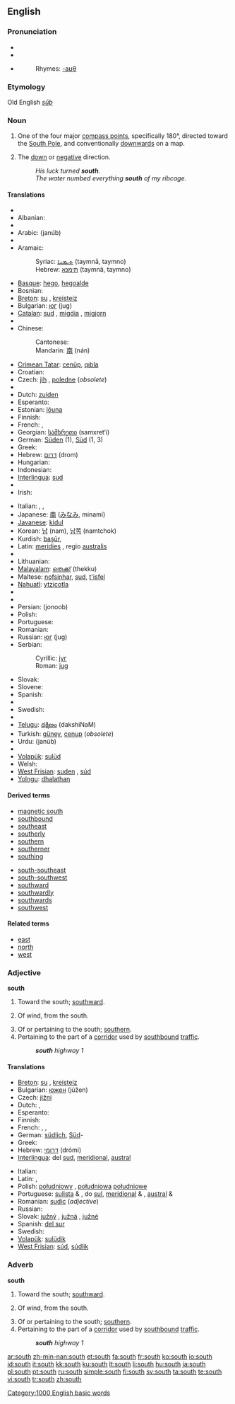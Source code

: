 {{see|South}}
{{wikipedia}}
==English==

===Pronunciation===
* {{IPA|/saʊθ/}}
* {{SAMPA|/saUT/}}
* {{audio|en-us-south.ogg|Audio (US)}}
*: Rhymes: [[Rhymes:English:-aʊθ|-aʊθ]]

===Etymology===
Old English ''[[sūþ]]''

===Noun===
{{en-noun|-}}

# One of the four major [[compass point]]s, specifically 180°, directed toward the [[South Pole]], and conventionally [[downwards]] on a map.
# {{figurative}} The [[down]] or [[negative]] direction.
#: ''His luck turned '''south'''.''
#: ''The water numbed everything '''south''' of my ribcage.''

====Translations====
{{trans-top|compass point}}
* {{trreq|Afrikaans}}
* Albanian: {{t-|sq|jug|m|xs=Albanian}}
* {{trreq|Amharic}}
* Arabic: {{Arab|[[جنوب]]}} (janúb)
* {{trreq|Aragonese}}
* Aramaic:
*: Syriac: [[ܬܝܡܢܐ]] (taymnā, taymno) {{f}}
*: Hebrew: [[תימנא]] (taymnā, taymno) {{f}}
* [[Basque]]: [[hego]], [[hegoalde]]
* Bosnian: {{t-|bs|jug|m}}
* [[Breton]]: [[su]] {{m}}, [[kreisteiz]] {{m}}
* Bulgarian: [[юг]] (jug) {{m}}
* [[Catalan]]: [[sud]] {{m}}, [[migdia]] {{m}}, [[migjorn]] {{m}}
* {{trreq|Chechen}}
* Chinese:
*: Cantonese: {{t|yue|南|tr=naam4}}
*: Mandarin: [[南]] (nán)
* [[Crimean Tatar]]: [[cenüp]], [[qıbla]]
* Croatian: {{t-|hr|jug|m}}
* Czech: [[jih]] {{m}}, [[poledne]] {{n}} (''obsolete'')
* {{trreq|Danish}}
* Dutch: [[zuiden]] {{n}}
* Esperanto: {{t-|eo|sudo|xs=Esperanto}}
* Estonian: [[lõuna]]
* Finnish: {{t+|fi|etelä}}
* French: {{t+|fr|sud|m}}, {{t+|fr|midi|m}}
* Georgian: [[სამხრეთი]] (samxret‘i)
* German: [[Süden]] {{m}} (1), [[Süd]] (1, 3)
* Greek: {{t+|el|νότος|m|tr=nótos|sc=Grek}}
* Hebrew: [[דרום]] (drom) {{m}}
* Hungarian: {{t+|hu|dél}}
* Indonesian: {{t+|id|selatan|xs=Indonesian}}
* [[Interlingua]]: [[sud]]
* {{trreq|Interlingue}}
* Irish: {{t|ga|deisceart|m}}
{{trans-mid}}
* Italian: {{t+|it|sud}}, {{t+|it|mezzogiorno}}, {{t+|it|meridione}}
* Japanese: [[南]] ([[みなみ]], minamí)
* [[Javanese]]: [[kidul]]
* Korean: [[남]] (nam), [[남쪽]] (namtchok)
* Kurdish: [[başûr]], {{KUchar|[[باشور]]}}
* Latin: [[meridies]] {{m}}, regio [[australis]] {{f}}
* {{trreq|Latvian}}
* Lithuanian: {{t+|lt|pietūs|m|p|xs=Lithuanian}}
* [[Malayalam]]: [[തെക്ക്]] (thekku)
* Maltese: [[nofsinhar]], [[sud]], [[t'isfel]]
* [[Nahuatl]]: [[ytzicotla]]
* {{trreq|Norwegian}}
* {{trreq|Oriya}}
* Persian: {{fa-Arab|[[جنوب]]}} (jonoob)
* Polish: {{t+|pl|południe|n}}
* Portuguese: {{t+|pt|sul|m}}
* Romanian: {{t-|ro|sud|n}}
* Russian: [[юг]] (jug) {{m}}
* Serbian:
*: Cyrillic: [[југ#Serbian|југ]] {{m}}
*: Roman: [[jug#Serbian|jug]] {{m}}
* Slovak: {{t-|sk|juh|m}}
* Slovene: {{t+|sl|jug|m}}
* Spanish: {{t+|es|sur|m}}
* {{trreq|Swahili}}
* Swedish: {{t+|sv|söder}}
* {{trreq|Tamil}}
* [[Telugu]]: [[దక్షిణం]] (dakshiNaM)
* Turkish: [[güney]], [[cenup]] (''obsolete'')
* Urdu: {{ur-Arab|[[جنوب]]}} (janúb) {{m}}
* {{trreq|Vietnamese}}
* [[Volapük]]: [[sulüd]]
* Welsh: {{t-|cy|de|xs=Welsh}}
* [[West Frisian]]: [[suden]] {{n}}, [[súd]]
* [[Yolngu]]: [[dhalathaŋ]]
{{trans-bottom}}

====Derived terms====
{{top2}}
* [[magnetic south]]
* [[southbound]]
* [[southeast]]
* [[southerly]]
* [[southern]]
* [[southerner]]
* [[southing]]
{{mid2}}
* [[south-southeast]]
* [[south-southwest]]
* [[southward]]
* [[southwardly]]
* [[southwards]]
* [[southwest]]
{{bottom2}}

====Related terms====
* [[east]]
* [[north]]
* [[west]]

===Adjective===
'''south'''

# Toward the south; [[southward]].
# {{meteorology}} Of wind, from the south.
# Of or pertaining to the south; [[southern]].
# Pertaining to the part of a [[corridor]] used by [[southbound]] [[traffic]].
#: '''''south''' highway 1''

====Translations====
{{trans-top|of or pertaining to the south}}
* [[Breton]]: [[su]] {{m}}, [[kreisteiz]] {{m}}
* Bulgarian: [[южен]] (júžen) {{m}}
* Czech: [[jižní]]
* Dutch: {{t+|nl|zuid}}, {{t-|nl|zuidelijk}}
* Esperanto: {{t-|eo|suda|xs=Esperanto}}
* Finnish: {{t+|fi|eteläinen}}
* French: {{t+|fr|sud}}, {{t+|fr|méridional}}, {{t+|fr|austral}}
* German: [[südlich]], [[Süd]]-
* Greek: {{t+|el|νότιος|tr=nótios|sc=Grek}}
* Hebrew: [[דרומי]] (drómi)
* [[Interlingua]]: del [[sud]], [[meridional]], [[austral]]
{{trans-mid}}
* Italian: {{t+|it|meridionale}}
* Latin: {{t+|la|australis|m|f}}, {{t-|la|australe|n}}
* Polish: [[południowy]] {{m}}, [[południowa]] {{f}} [[południowe]] {{n}}
* Portuguese: [[sulista]] {{m}} & {{f}}, do [[sul]], [[meridional]] {{m}} & {{f}}, [[austral]] {{m}} & {{f}}
* Romanian: [[sudic]] (''adjective'')
* Russian: {{t+|ru|южный|tr=júžyj|sc=Cyrl}}
* Slovak: [[južný]] {{m}}, [[južná]] {{f}}, [[južné]] {{n}}
* Spanish: [[del sur]]
* Swedish: {{t+|sv|syd}}
* [[Volapük]]: [[sulüdik]]
* [[West Frisian]]: [[súd]], [[súdlik]]
{{trans-bottom}}

===Adverb===
'''south'''

# Toward the south; [[southward]].
# {{meteorology}} Of wind, from the south.
# Of or pertaining to the south; [[southern]].
# Pertaining to the part of a [[corridor]] used by [[southbound]] [[traffic]].
#: '''''south''' highway 1''

[[Category:1000 English basic words]]

[[ar:south]]
[[zh-min-nan:south]]
[[et:south]]
[[fa:south]]
[[fr:south]]
[[ko:south]]
[[io:south]]
[[id:south]]
[[it:south]]
[[kk:south]]
[[ku:south]]
[[lt:south]]
[[li:south]]
[[hu:south]]
[[ja:south]]
[[pl:south]]
[[pt:south]]
[[ru:south]]
[[simple:south]]
[[fi:south]]
[[sv:south]]
[[ta:south]]
[[te:south]]
[[vi:south]]
[[tr:south]]
[[zh:south]]